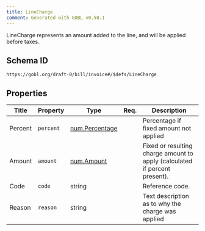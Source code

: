 ```yaml
---
title: LineCharge
comment: Generated with GOBL v0.50.1
---
```


LineCharge represents an amount added to the line, and will be applied before taxes.

## Schema ID

`https://gobl.org/draft-0/bill/invoice#/$defs/LineCharge`

## Properties

| Title   | Property  | Type                                      | Req. | Description                                                                |
|---------|-----------|-------------------------------------------|------|----------------------------------------------------------------------------|
| Percent | `percent` | [num.Percentage](/draft-0/num/percentage) |      | Percentage if fixed amount not applied                                     |
| Amount  | `amount`  | [num.Amount](/draft-0/num/amount)         |      | Fixed or resulting charge amount to apply (calculated if percent present). |
| Code    | `code`    | string                                    |      | Reference code.                                                            |
| Reason  | `reason`  | string                                    |      | Text description as to why the charge was applied                          |

